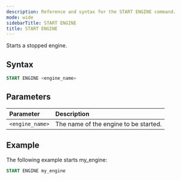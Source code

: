 ```yaml
---
description: Reference and syntax for the START ENGINE command.
mode: wide
sidebarTitle: START ENGINE
title: START ENGINE
---
```



Starts a stopped engine.

## Syntax

```sql
START ENGINE <engine_name>
```
## Parameters 
   

| Parameter       | Description                          |
| :--------------- | :------------------------------------ |
| `<engine_name>` | The name of the engine to be started. |

## Example
The following example starts my_engine:

```sql
START ENGINE my_engine
```
